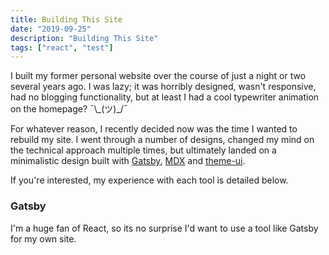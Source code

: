 ```yaml
---
title: Building This Site
date: "2019-09-25"
description: "Building This Site"
tags: ["react", "test"]
---
```


I built my former personal website over the course of just a night or two several years ago. I was lazy; it was horribly designed, wasn't responsive, had no blogging functionality, but at least I had a cool typewriter animation on the homepage? ¯\\\_(ツ)\_/¯

For whatever reason, I recently decided now was the time I wanted to rebuild my site. I went through a number of designs, changed my mind on the technical approach multiple times, but ultimately landed on a minimalistic design built with [Gatsby](https://www.gatsbyjs.org/), [MDX](https://mdxjs.com/) and [theme-ui](https://theme-ui.com/).

If you're interested, my experience with each tool is detailed below.

### Gatsby

I'm a huge fan of React, so its no surprise I'd want to use a tool like Gatsby for my own site.
